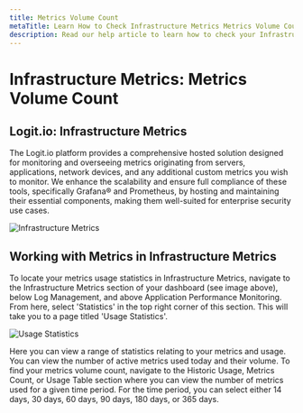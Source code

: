 ```yaml
---
title: Metrics Volume Count
metaTitle: Learn How to Check Infrastructure Metrics Metrics Volume Count
description: Read our help article to learn how to check your Infrastructure Metrics Metrics Volume Count in Logit.io
---
```


# Infrastructure Metrics: Metrics Volume Count

## Logit.io: Infrastructure Metrics

The Logit.io platform provides a comprehensive hosted solution designed 
for monitoring and overseeing metrics originating from servers, applications, 
network devices, and any additional custom metrics you wish to monitor. We 
enhance the scalability and ensure full compliance of these tools, 
specifically Grafana® and Prometheus, by hosting and maintaining their 
essential components, making them well-suited for enterprise security use cases.

![Infrastructure Metrics](@/images/help/infrastructure-metrics/infrastructure-metrics-stack.png)

## Working with Metrics in Infrastructure Metrics

To locate your metrics usage statistics in Infrastructure Metrics, 
navigate to the Infrastructure Metrics section of your dashboard 
(see image above), below Log Management, and above Application 
Performance Monitoring. From here, select 'Statistics' in the top 
right corner of this section. This will take you to a page 
titled 'Usage Statistics'.

![Usage Statistics](@/images/help/infrastructure-metrics/full-usage-statistics.png)

Here you can view a range of statistics relating to your metrics and usage. 
You can view the number of active metrics used today and their volume. 
To find your metrics volume count, navigate to the Historic Usage, 
Metrics Count, or Usage Table section where you can view the number 
of metrics used for a given time period. For the time period, you can 
select either 14 days, 30 days, 60 days, 90 days, 180 days, or 365 days.